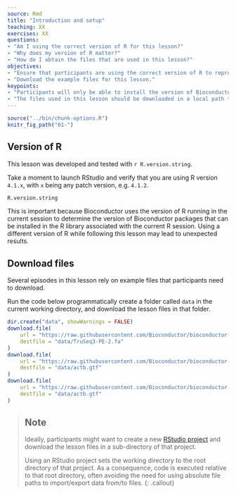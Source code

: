 ```yaml
---
source: Rmd
title: "Introduction and setup"
teaching: XX
exercises: XX
questions:
- "Am I using the correct version of R for this lesson?"
- "Why does my version of R matter?"
- "How do I obtain the files that are used in this lesson?"
objectives:
- "Ensure that participants are using the correct version of R to reproduce exactly the contents of this lesson."
- "Download the example files for this lesson."
keypoints:
- "Participants will only be able to install the version of Bioconductor packages described in this lesson and reproduce their exact outputs if they use the correct version of R."
- "The files used in this lesson should be downloaded in a local path that is easily accessible from an R session."
---
```


```r
source("../bin/chunk-options.R")
knitr_fig_path("01-")
```

## Version of R

This lesson was developed and tested with `r R.version.string`.

Take a moment to launch RStudio and verify that you are using R version `4.1.x`, with `x` being any patch version, e.g. `4.1.2`.

```r
R.version.string
```

This is important because Bioconductor uses the version of R running in the current session to determine the version of Bioconductor packages that can be installed in the R library associated with the current R session. Using a different version of R while following this lesson may lead to unexpected results.

## Download files

Several episodes in this lesson rely on example files that participants need to download.

Run the code below programmatically create a folder called `data` in the current working directory, and download the lesson files in that folder.

```r
dir.create("data", showWarnings = FALSE)
download.file(
    url = "https://raw.githubusercontent.com/Bioconductor/bioconductor-teaching/master/data/TrimmomaticAdapters/TruSeq3-PE-2.fa", 
    destfile = "data/TruSeq3-PE-2.fa"
)
download.file(
    url = "https://raw.githubusercontent.com/Bioconductor/bioconductor-teaching/master/data/ActbGtf/actb.gtf", 
    destfile = "data/actb.gtf"
)
download.file(
    url = "https://raw.githubusercontent.com/Bioconductor/bioconductor-teaching/master/data/ActbOrf/actb_orfs.fasta", 
    destfile = "data/actb.gtf"
)
```

> ## Note
>
> Ideally, participants might want to create a new [RStudio project](https://support.rstudio.com/hc/en-us/articles/200526207-Using-Projects) and download the lesson files in a sub-directory of that project.
>
> Using an RStudio project sets the working directory to the root directory of that project. As a consequence, code is executed relative to that root directory, often avoiding the need for using absolute file paths to import/export data from/to files. {: .callout}
